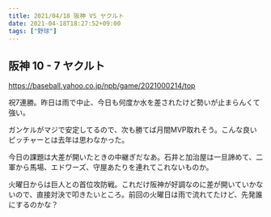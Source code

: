 ```yaml
---
title: 2021/04/18 阪神 VS ヤクルト
date: 2021-04-18T18:27:52+09:00
tags: ["野球"]
---
```


## 阪神 10 - 7 ヤクルト

https://baseball.yahoo.co.jp/npb/game/2021000214/top

祝7連勝。昨日は雨で中止、今日も何度か水を差されたけど勢いが止まらんくて強い。

ガンケルがマジで安定してるので、次も勝てば月間MVP取れそう。こんな良いピッチャーとは去年は思わなかった。

今日の課題は大差が開いたときの中継ぎだなあ。石井と加治屋は一旦諦めて、二軍から馬場、エドワーズ、守屋あたりを連れてこれないものか。

火曜日からは巨人との首位攻防戦。これだけ阪神が好調なのに差が開いていかないので、直接対決で叩きたいところ。前回の火曜日は雨で流れてたけど、先発誰にするのかな？